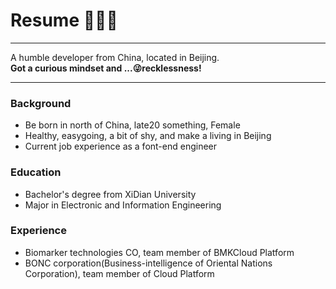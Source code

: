 # Resume 🦸🏻‍♀️

---

A humble developer from China, located in Beijing. <br /> **Got a curious mindset and ...😜recklessness!**

---


<div style={{ padding: '20px', backgroundColor: 'lightGreen' }}>
  <h3>Background</h3>
  <ul>
    <li>Be born in north of China, late20 something, Female</li>
    <li>Healthy, easygoing, a bit of shy, and make a living in Beijing</li>
    <li>Current job experience as a font-end engineer</li>
  </ul>
</div>

<div style={{ padding: '20px', backgroundColor: 'khaki'}}>
  <h3>Education</h3>
  <ul>
    <li>Bachelor's degree from XiDian University</li>
    <li>Major in Electronic and Information Engineering</li>
  </ul>
</div>

<div style={{ padding: '20px', backgroundColor: 'hotPink'}}>
  <h3>Experience</h3>
  <ul>
    <li>Biomarker technologies CO, team member of BMKCloud Platform</li>
    <li>BONC corporation(Business-intelligence of Oriental Nations Corporation), team member of Cloud Platform</li>
  </ul>
</div>